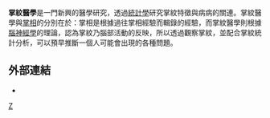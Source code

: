'''掌紋醫學'''是一門新興的醫學研究，透過[[統計學|統計學]]研究掌紋特徵與病病的關連。掌紋醫學與[[掌相|掌相]]的分別在於：掌相是根據過往掌相經驗而輯錄的經驗，而掌紋醫學則根據[[腦神經學|腦神經學]]的理論，認為掌紋乃腦部活動的反映，所以透過觀察掌紋，並配合掌紋統計分析，可以預早推斷一個人可能會出現的各種問題。

== 外部連結 ==
* {{cite web|title=世界掌紋醫學應用學會|url=http://www.palmmedicology.org.hk/|accessdate=2008-06-03|deadurl=yes|archiveurl=https://web.archive.org/web/20080918065138/http://www.palmmedicology.org.hk/|archivedate=2008-09-18}}

[[category:醫學|Z]]